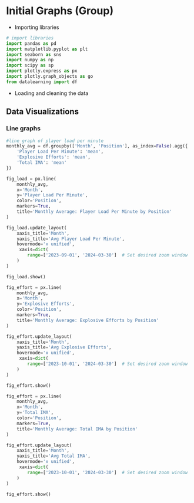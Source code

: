# Initial Graphs (Group) 

* Importing libraries
```python
# import libraries
import pandas as pd
import matplotlib.pyplot as plt
import seaborn as sns
import numpy as np
import scipy as sp
import plotly.express as px
import plotly.graph_objects as go
from datalearning import df
```

* Loading and cleaning the data

## Data Visualizations

### Line graphs
```python
#line graph of player load per minute 
monthly_avg = df.groupby(['Month', 'Position'], as_index=False).agg({
    'Player Load Per Minute': 'mean',
    'Explosive Efforts': 'mean',
    'Total IMA': 'mean'
})

fig_load = px.line(
    monthly_avg,
    x='Month',
    y='Player Load Per Minute',
    color='Position',
    markers=True,
    title='Monthly Average: Player Load Per Minute by Position'
)

fig_load.update_layout(
    xaxis_title='Month',
    yaxis_title='Avg Player Load Per Minute',
    hovermode='x unified',
     xaxis=dict(
        range=['2023-09-01', '2024-03-30']  # Set desired zoom window
    )
)

fig_load.show()

```
```python
fig_effort = px.line(
    monthly_avg,
    x='Month',
    y='Explosive Efforts',
    color='Position',
    markers=True,
    title='Monthly Average: Explosive Efforts by Position'
)

fig_effort.update_layout(
    xaxis_title='Month',
    yaxis_title='Avg Explosive Efforts',
    hovermode='x unified',
     xaxis=dict(
        range=['2023-10-01', '2024-03-30']  # Set desired zoom window
    )
)

fig_effort.show()

```
```python

fig_effort = px.line(
    monthly_avg,
    x='Month',
    y='Total IMA',
    color='Position',
    markers=True,
    title='Monthly Average: Total IMA by Position'
)

fig_effort.update_layout(
    xaxis_title='Month',
    yaxis_title='Avg Total IMA',
    hovermode='x unified',
     xaxis=dict(
        range=['2023-10-01', '2024-03-30']  # Set desired zoom window
    )
)

fig_effort.show()
```

